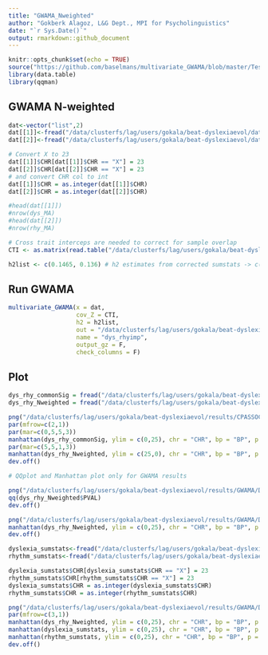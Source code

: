 ```yaml
---
title: "GWAMA_Nweighted"
author: "Gokberk Alagoz, L&G Dept., MPI for Psycholinguistics"
date: "`r Sys.Date()`"
output: rmarkdown::github_document
---
```


```r
knitr::opts_chunk$set(echo = TRUE)
source("https://github.com/baselmans/multivariate_GWAMA/blob/master/Test_Data/N_weighted_GWAMA.function.1_2_6.R?raw=TRUE")
library(data.table)
library(qqman)
```

## GWAMA N-weighted

```r

dat<-vector("list",2)
dat[[1]]<-fread("/data/clusterfs/lag/users/gokala/beat-dyslexiaevol/data/corrected_sumstats/dyslexia_forNweighted.txt",showProgress=F,data.table=F)
dat[[2]]<-fread("/data/clusterfs/lag/users/gokala/beat-dyslexiaevol/data/corrected_sumstats/rhythm_impairment_forNweighted.txt",showProgress=F,data.table=F)

# Convert X to 23
dat[[1]]$CHR[dat[[1]]$CHR == "X"] = 23
dat[[2]]$CHR[dat[[2]]$CHR == "X"] = 23
# and convert CHR col to int
dat[[1]]$CHR = as.integer(dat[[1]]$CHR)
dat[[2]]$CHR = as.integer(dat[[2]]$CHR)

#head(dat[[1]])
#nrow(dys_MA)
#head(dat[[2]])
#nrow(rhy_MA)

# Cross trait interceps are needed to correct for sample overlap
CTI <- as.matrix(read.table("/data/clusterfs/lag/users/gokala/beat-dyslexiaevol/results/gencor/CTI_matrix.txt", header =T))

h2list <- c(0.1465, 0.136) # h2 estimates from corrected sumstats -> c(0.0951, 0.0932)

```

## Run GWAMA

```r

multivariate_GWAMA(x = dat, 
                   cov_Z = CTI,
                   h2 = h2list,
                   out = "/data/clusterfs/lag/users/gokala/beat-dyslexiaevol/results/GWAMA", 
                   name = "dys_rhyimp", 
                   output_gz = F, 
                   check_columns = F)

```

## Plot

```r

dys_rhy_commonSig = fread("/data/clusterfs/lag/users/gokala/beat-dyslexiaevol/results/CPASSOC/SHom_Dys_RhyImp_results.txt")
dys_rhy_Nweighted = fread("/data/clusterfs/lag/users/gokala/beat-dyslexiaevol/results/GWAMA/dyslexia_rhythmImpairment.N_weighted_GWAMA.results.txt")

png("/data/clusterfs/lag/users/gokala/beat-dyslexiaevol/results/CPASSOC/Dys_Rhy_GWAMA-CPASSOC_Miamiplot_yaxisfixed9.png", type="cairo", width=2000, height=500)
par(mfrow=c(2,1))
par(mar=c(0,5,5,3))
manhattan(dys_rhy_commonSig, ylim = c(0,25), chr = "CHR", bp = "BP", p = "p.shom", snp = "Row.names", col = c("dodgerblue3", "grey80"), chrlabs = NULL, suggestiveline = -log10(5e-08), genomewideline = -log10(5e-08), highlight = NULL, logp = TRUE, annotatePval = NULL, annotateTop = NULL)
par(mar=c(5,5,1,3))
manhattan(dys_rhy_Nweighted, ylim = c(25,0), chr = "CHR", bp = "BP", p = "PVAL", snp = "SNPID", col = c("dodgerblue3", "grey80"), chrlabs = NULL, suggestiveline = -log10(5e-08), genomewideline = -log10(5e-08), highlight = NULL, logp = TRUE, annotatePval = NULL, annotateTop = NULL, xlab = "", xaxt = "n")
dev.off()

# QQplot and Manhattan plot only for GWAMA results

png("/data/clusterfs/lag/users/gokala/beat-dyslexiaevol/results/GWAMA/Dys_RhyImp_GWAMA_QQplot.png", type="cairo")
qq(dys_rhy_Nweighted$PVAL)
dev.off()

png("/data/clusterfs/lag/users/gokala/beat-dyslexiaevol/results/GWAMA/Dys_RhyImp_GWAMA_Manhattan.png", type="cairo", width = 2000 , height = 500)
manhattan(dys_rhy_Nweighted, ylim = c(0,25), chr = "CHR", bp = "BP", p = "PVAL", snp = "SNPID", col = c("dodgerblue3", "grey80"), chrlabs = NULL, suggestiveline = -log10(5e-08), genomewideline = -log10(5e-08), highlight = NULL, logp = TRUE, annotatePval = NULL, annotateTop = NULL)
dev.off()

```

```r
dyslexia_sumstats<-fread("/data/clusterfs/lag/users/gokala/beat-dyslexiaevol/data/dyslexia_forNweighted.txt",showProgress=F,data.table=F)
rhythm_sumstats<-fread("/data/clusterfs/lag/users/gokala/beat-dyslexiaevol/data/rhythm_impairment_forNweighted.txt",showProgress=F,data.table=F)

dyslexia_sumstats$CHR[dyslexia_sumstats$CHR == "X"] = 23
rhythm_sumstats$CHR[rhythm_sumstats$CHR == "X"] = 23
dyslexia_sumstats$CHR = as.integer(dyslexia_sumstats$CHR)
rhythm_sumstats$CHR = as.integer(rhythm_sumstats$CHR)

png("/data/clusterfs/lag/users/gokala/beat-dyslexiaevol/results/GWAMA/Dys&RhyImp&GWAMA_Manhattans.png", type="cairo", width=1000, height=750)
par(mfrow=c(3,1))
manhattan(dys_rhy_Nweighted, ylim = c(0,25), chr = "CHR", bp = "BP", p = "PVAL", snp = "SNPID", col = c("dodgerblue3", "grey80"), chrlabs = NULL, suggestiveline = -log10(5e-08), genomewideline = -log10(5e-08), highlight = NULL, logp = TRUE, annotatePval = NULL, annotateTop = NULL)
manhattan(dyslexia_sumstats, ylim = c(0,25), chr = "CHR", bp = "BP", p = "P", snp = "SNPID", col = c("dodgerblue3", "grey80"), chrlabs = NULL, suggestiveline = -log10(5e-08), genomewideline = -log10(5e-08), highlight = NULL, logp = TRUE, annotatePval = NULL, annotateTop = NULL, xlab = "", xaxt = "n")
manhattan(rhythm_sumstats, ylim = c(0,25), chr = "CHR", bp = "BP", p = "P", snp = "SNPID", col = c("dodgerblue3", "grey80"), chrlabs = NULL, suggestiveline = -log10(5e-08), genomewideline = -log10(5e-08), highlight = NULL, logp = TRUE, annotatePval = NULL, annotateTop = NULL)
dev.off()
```

